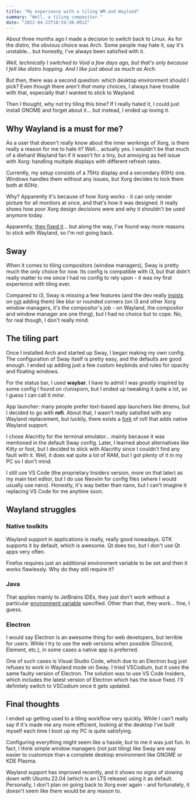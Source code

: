 ```yaml
---
title: "My experience with a tiling WM and Wayland"
summary: "Well, a tiling compositor."
date: "2022-04-23T18:59:30.001Z"
---
```


About three months ago I made a decision to switch back to Linux. As for the distro, the obvious choice was Arch. Some people may hate it, say it's unstable... but honestly, I've always been satisfied with it.

_Well, technically I switched to Void a few days ago, but that's only because I felt like distro hopping. And I like just about as much as Arch._

But then, there was a second question: which desktop environment should I pick? Even though there aren't _that many_ choices, I always have trouble with that, especially that I wanted to stick to Wayland.

Then I thought, why not try tiling this time? If I really hated it, I could just install GNOME and forget about it... but instead, I ended up loving it.

## Why Wayland is a must for me?

As a user that doesn't really know about the inner workings of Xorg, is there really a reason for me to hate it? Well... actually yes. I wouldn't be that much of a diehard Wayland fan if it wasn't for a tiny, but annoying as hell issue with Xorg: handling multiple displays with different refresh rates.

Currently, my setup consists of a 75Hz display and a secondary 60Hz one. Windows handles them without any issues, but Xorg decides to lock them both at 60Hz.

Why? Apparently it's because of how Xorg works - it can only render picture for all monitors at once, and that's how it was designed. It really shows how poor Xorg design decisions were and why it shouldn't be used anymore today.

Apparently, [they fixed it](https://www.phoronix.com/scan.php?page=news_item&px=X.Org-AsyncFlipSecondaries)... but along the way, I've found way more reasons to stick with Wayland, so I'm not going back.

## Sway

When it comes to tiling compositors (window managers), Sway is pretty much the only choice for now. Its config is compatible with i3, but that didn't really matter to me since I had no config to rely upon - it was my first experience with tiling ever.

Compared to i3, Sway is missing a few features (and the dev really [insists](https://github.com/swaywm/sway/issues/4356) on [not](https://github.com/swaywm/sway/issues/3583) adding them) like blur or rounded corners (on i3 and other Xorg window managers, it's the compositor's job - on Wayland, the compositor and window manager are one thing), but I had no choice but to cope. No, for real though, I don't really mind.

## The tiling part

Once I installed Arch and started up Sway, I began making my own config. The configuration of Sway itself is pretty easy, and the defaults are good enough. I ended up adding just a few custom keybinds and rules for opacity and floating windows.

For the status bar, I used **waybar**. I have to admit I was _greatly_ inspired by some config I found on r/unixporn, but I ended up tweaking it quite a lot, so I guess I can call it _mine_.

App launcher: many people prefer text-based app launchers like dmenu, but I decided to go with **rofi**. About that, I wasn't really satisfied with any Wayland replacement, but luckily, there exists a [fork](https://github.com/lbonn/rofi) of rofi that adds native Wayland support.

I chose Alacritty for the terminal emulator... mainly because it was mentioned in the default Sway config. Later, I learned about alternatives like Kitty or foot, but I decided to stick with Alacritty since I couldn't find any fault with it. Well, it does eat quite a lot of RAM, but I got plenty of it in my PC so I don't mind.

I still use VS Code (the proprietary Insiders version, more on that later) as my main text editor, but I do use Neovim for config files (where I would usually use nano). Honestly, it's way better than nano, but I can't imagine it replacing VS Code for me anytime soon.

## Wayland struggles

### Native toolkits

Wayland support in applications is really, really good nowadays. GTK supports it by default, which is awesome. Qt does too, but I don't use Qt apps very often.

Firefox requires just an additional environment variable to be set and then it works flawlessly. Why do they still require it?

### Java

That applies mainly to JetBrains IDEs, they just don't work without a particular [environment variable](https://github.com/swaywm/sway/wiki/Running-programs-natively-under-wayland#java-under-xwayland) specified. Other than that, they work... fine, I guess.

### Electron

I would say Electron is an awesome thing for web developers, but terrible for users. While I try to use the web versions when possible (Discord, Element, etc.), in some cases a native app is preferred.

One of such cases is Visual Studio Code, which due to an Electron bug just refuses to work in Wayland mode on Sway. I tried VSCodium, but it uses the same faulty version of Electron. The solution was to use VS Code Insiders, which includes the latest version of Electron which has the issue fixed. I'll definitely switch to VSCodium once it gets updated.

## Final thoughts

I ended up getting used to a tiling workflow very quickly. While I can't really say if it's made me any more efficient, looking at the desktop I've built myself each time I boot up my PC is quite satisfying.

Configuring everything might seem like a hassle, but to me it was just fun. In fact, I think simple window managers (not just tiling) like Sway are way easier to customize than a complete desktop environment like GNOME or KDE Plasma.

Wayland support has improved recently, and it shows no signs of slowing down with Ubuntu 22.04 (which is an LTS release) using it as default. Personally, I don't plan on going back to Xorg ever again - and fortunately, it doesn't seem like there would be any reason to.

